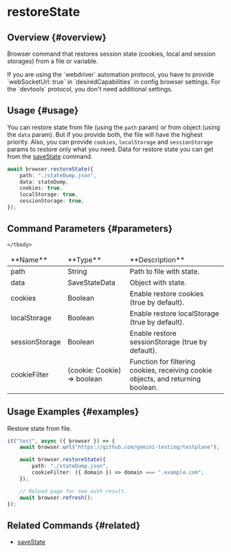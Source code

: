 # restoreState

## Overview {#overview}

Browser command that restores session state (cookies, local and session storages) from a file or variable.

<Admonition type="warning">
    If you are using the `webdriver` automation protocol, you have to provide `webSocketUrl: true`
    in `desiredCapabilities` in config browser settings. For the `devtools` protocol, you don't need
    additional settings.
</Admonition>

## Usage {#usage}

You can restore state from file (using the `path` param) or from object (using the `data` param).
But if you provide both, the file will have the highest priority.
Also, you can provide `cookies`, `localStorage` and `sessionStorage` params to restore only what you need.
Data for restore state you can get from the [saveState](../saveState) command.

```typescript
await browser.restoreState({
    path: "./stateDump.json",
    data: stateDump,
    cookies: true,
    localStorage: true,
    sessionStorage: true,
});
```

## Command Parameters {#parameters}

<table>
    <thead>
    <tr><td>**Name**</td><td>**Type**</td><td>**Description**</td></tr>
    </thead>
    <tbody>
    <tr><td>path</td><td>String</td><td>Path to file with state.</td></tr>
    <tr><td>data</td><td>SaveStateData</td><td>Object with state.</td></tr>
    <tr><td>cookies</td><td>Boolean</td><td>Enable restore cookies (true by default).</td></tr>
    <tr><td>localStorage</td><td>Boolean</td><td>Enable restore localStorage (true by default).</td></tr>
    <tr><td>sessionStorage</td><td>Boolean</td><td>Enable restore sessionStorage (true by default).</td></tr>
    <tr><td>cookieFilter</td><td>(cookie: Cookie) => boolean</td><td>Function for filtering cookies, receiving cookie objects, and returning boolean.</td></tr>

    </tbody>

</table>

## Usage Examples {#examples}

Restore state from file.

```typescript
it("test", async ({ browser }) => {
    await browser.url("https://github.com/gemini-testing/testplane");

    await browser.restoreState({
        path: "./stateDump.json",
        cookieFilter: ({ domain }) => domain === ".example.com",
    });

    // Reload page for see auth result.
    await browser.refresh();
});
```

## Related Commands {#related}

-   [saveState](../saveState)
